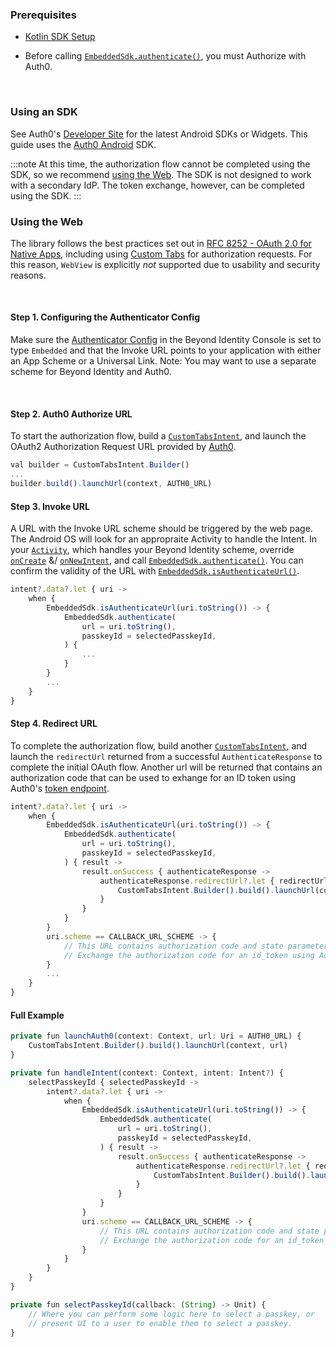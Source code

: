 ### Prerequisites

- [Kotlin SDK Setup](/docs/sdk-setup?sdks=kotlin)

- Before calling [`EmbeddedSdk.authenticate()`](/docs/sdk-setup?sdks=kotlin#authentication), you must Authorize with Auth0. 

<br />

### Using an SDK

See Auth0's [Developer Site](https://auth0.com/docs/quickstart/native/android) for the latest Android SDKs or Widgets. This guide uses the [Auth0 Android](https://github.com/auth0/Auth0.Android) SDK.

:::note
At this time, the authorization flow cannot be completed using the SDK, so we recommend [using the Web](/docs/auth0#using-the-web). The SDK is not designed to work with a secondary IdP. The token exchange, however, can be completed using the SDK.
:::

### Using the Web

The library follows the best practices set out in [RFC 8252 - OAuth 2.0 for Native Apps](https://tools.ietf.org/html/rfc8252), including using [Custom Tabs](https://developer.chrome.com/multidevice/android/customtabs) for authorization requests. For this reason, `WebView` is explicitly *not* supported due to usability and security reasons.

<br />

#### Step 1. Configuring the Authenticator Config

Make sure the [Authenticator Config](/docs/authentication#embedded-sdk) in the Beyond Identity Console is set to type `Embedded` and that the Invoke URL points to your application with either an App Scheme or a Universal Link. Note: You may want to use a separate scheme for Beyond Identity and Auth0.

<br />

#### Step 2. Auth0 Authorize URL

To start the authorization flow, build a [`CustomTabsIntent`](https://developer.android.com/reference/androidx/browser/customtabs/CustomTabsIntent), and launch the OAuth2 Authorization Request URL provided by [Auth0](https://auth0.com/docs/api/authentication#authorization-code-flow-with-pkce).

```javascript
val builder = CustomTabsIntent.Builder()
...
builder.build().launchUrl(context, AUTH0_URL)
```

#### Step 3. Invoke URL

A URL with the Invoke URL scheme should be triggered by the web page. The Android OS will look for an appropraite Activity to handle the Intent. In your [`Activity`](https://developer.android.com/reference/android/app/Activity), which handles your Beyond Identity scheme, override [`onCreate`](https://developer.android.com/reference/android/app/Activity#onCreate(android.os.Bundle)) &/ [`onNewIntent`](https://developer.android.com/reference/android/app/Activity#onNewIntent(android.content.Intent)), and call [`EmbeddedSdk.authenticate()`](/docs/sdk-setup?sdks=kotlin#authentication). You can confirm the validity of the URL with [`EmbeddedSdk.isAuthenticateUrl()`](/docs/sdk-setup?sdks=kotlin#authenticate-url-validation).

```javascript
intent?.data?.let { uri ->
    when {
        EmbeddedSdk.isAuthenticateUrl(uri.toString()) -> {
            EmbeddedSdk.authenticate(
                url = uri.toString(),
                passkeyId = selectedPasskeyId,
            ) {
                ...
            }
        }
        ...
    }
}
```


#### Step 4. Redirect URL

To complete the authorization flow, build another [`CustomTabsIntent`](https://developer.android.com/reference/androidx/browser/customtabs/CustomTabsIntent), and launch the `redirectUrl` returned from a successful `AuthenticateResponse` to complete the initial OAuth flow. Another url will be returned that contains an authorization code that can be used to exhange for an ID token using Auth0's [token endpoint](https://auth0.com/docs/api/authentication#authorization-code-flow-with-pkce45).

```javascript
intent?.data?.let { uri ->
    when {
        EmbeddedSdk.isAuthenticateUrl(uri.toString()) -> {
            EmbeddedSdk.authenticate(
                url = uri.toString(),
                passkeyId = selectedPasskeyId,
            ) { result ->
                result.onSuccess { authenticateResponse ->
                    authenticateResponse.redirectUrl?.let { redirectUrl ->
                        CustomTabsIntent.Builder().build().launchUrl(context, Uri.parse(redirectUrl))
                    }
                }
            }
        }
        uri.scheme == CALLBACK_URL_SCHEME -> {
            // This URL contains authorization code and state parameters
            // Exchange the authorization code for an id_token using Auth0's token endpoint.
        }
        ...
    }
}
```

#### Full Example

```javascript
private fun launchAuth0(context: Context, url: Uri = AUTH0_URL) {
    CustomTabsIntent.Builder().build().launchUrl(context, url)
}

private fun handleIntent(context: Context, intent: Intent?) {
    selectPasskeyId { selectedPasskeyId ->
        intent?.data?.let { uri ->
            when {
                EmbeddedSdk.isAuthenticateUrl(uri.toString()) -> {
                    EmbeddedSdk.authenticate(
                        url = uri.toString(),
                        passkeyId = selectedPasskeyId,
                    ) { result ->
                        result.onSuccess { authenticateResponse ->
                            authenticateResponse.redirectUrl?.let { redirectUrl ->
                                CustomTabsIntent.Builder().build().launchUrl(context, Uri.parse(redirectUrl))
                            }
                        }
                    }
                }
                uri.scheme == CALLBACK_URL_SCHEME -> {
                    // This URL contains authorization code and state parameters
                    // Exchange the authorization code for an id_token using Auth0's token endpoint.
                }
            }
        }
    }
}

private fun selectPasskeyId(callback: (String) -> Unit) {
    // Where you can perform some logic here to select a passkey, or
    // present UI to a user to enable them to select a passkey.
}
```